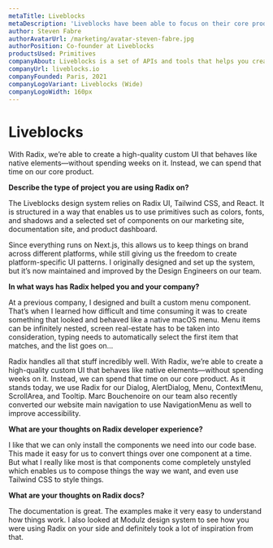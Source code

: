 ```yaml
---
metaTitle: Liveblocks
metaDescription: 'Liveblocks have been able to focus on their core product by leveraging Radix Primitives to create high-quality custom UI that behaves like native elements.'
author: Steven Fabre
authorAvatarUrl: /marketing/avatar-steven-fabre.jpg
authorPosition: Co-founder at Liveblocks
productsUsed: Primitives
companyAbout: Liveblocks is a set of APIs and tools that helps you create performant and reliable multiplayer experiences in minutes.
companyUrl: liveblocks.io
companyFounded: Paris, 2021
companyLogoVariant: Liveblocks (Wide)
companyLogoWidth: 160px
---
```


# Liveblocks

<HeroQuote>
  With Radix, we’re able to create a high-quality custom UI that behaves like
  native elements—without spending weeks on it. Instead, we can spend that time
  on our core product.
</HeroQuote>

**Describe the type of project you are using Radix on?**

The Liveblocks design system relies on Radix UI, Tailwind CSS, and React. It is structured in a way that enables us to use primitives such as colors, fonts, and shadows and a selected set of components on our marketing site, documentation site, and product dashboard.

Since everything runs on Next.js, this allows us to keep things on brand across different platforms, while still giving us the freedom to create platform-specific UI patterns. I originally designed and set up the system, but it’s now maintained and improved by the Design Engineers on our team.

**In what ways has Radix helped you and your company?**

At a previous company, I designed and built a custom menu component. That’s when I learned how difficult and time consuming it was to create something that looked and behaved like a native macOS menu. Menu items can be infinitely nested, screen real-estate has to be taken into consideration, typing needs to automatically select the first item that matches, and the list goes on…

Radix handles all that stuff incredibly well. With Radix, we’re able to create a high-quality custom UI that behaves like native elements—without spending weeks on it. Instead, we can spend that time on our core product. As it stands today, we use Radix for our Dialog, AlertDialog, Menu, ContextMenu, ScrollArea, and Tooltip. Marc Bouchenoire on our team also recently converted our website main navigation to use NavigationMenu as well to improve accessibility.

**What are your thoughts on Radix developer experience?**

I like that we can only install the components we need into our code base. This made it easy for us to convert things over one component at a time. But what I really like most is that components come completely unstyled which enables us to compose things the way we want, and even use Tailwind CSS to style things.

**What are your thoughts on Radix docs?**

The documentation is great. The examples make it very easy to understand how things work. I also looked at Modulz design system to see how you were using Radix on your side and definitely took a lot of inspiration from that.

